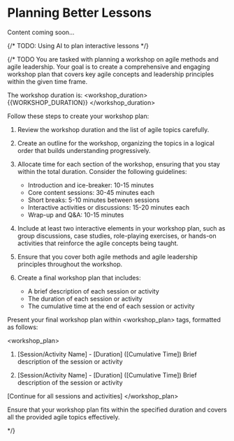 
# Planning Better Lessons

<Callout emoji="️🚧">
  Content coming soon…
</Callout>

{/* TODO: Using AI to plan interactive lessons */}

{/* TODO
You are tasked with planning a workshop on agile methods and agile leadership. Your goal is to create a comprehensive and engaging workshop plan that covers key agile concepts and leadership principles within the given time frame.

The workshop duration is:
<workshop_duration>
{{WORKSHOP_DURATION}}
</workshop_duration>

Follow these steps to create your workshop plan:

1. Review the workshop duration and the list of agile topics carefully.

2. Create an outline for the workshop, organizing the topics in a logical order that builds understanding progressively.

3. Allocate time for each section of the workshop, ensuring that you stay within the total duration. Consider the following guidelines:
   - Introduction and ice-breaker: 10-15 minutes
   - Core content sessions: 30-45 minutes each
   - Short breaks: 5-10 minutes between sessions
   - Interactive activities or discussions: 15-20 minutes each
   - Wrap-up and Q&A: 10-15 minutes

4. Include at least two interactive elements in your workshop plan, such as group discussions, case studies, role-playing exercises, or hands-on activities that reinforce the agile concepts being taught.

5. Ensure that you cover both agile methods and agile leadership principles throughout the workshop.

6. Create a final workshop plan that includes:
   - A brief description of each session or activity
   - The duration of each session or activity
   - The cumulative time at the end of each session or activity

Present your final workshop plan within <workshop_plan> tags, formatted as follows:

<workshop_plan>
1. [Session/Activity Name] - [Duration] ([Cumulative Time])
   Brief description of the session or activity

2. [Session/Activity Name] - [Duration] ([Cumulative Time])
   Brief description of the session or activity

[Continue for all sessions and activities]
</workshop_plan>

Ensure that your workshop plan fits within the specified duration and covers all the provided agile topics effectively.

*/}
